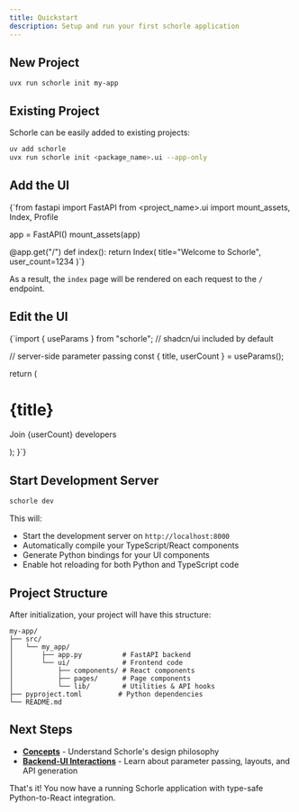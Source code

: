 ```yaml
---
title: Quickstart
description: Setup and run your first schorle application
---
```



## New Project

```
uvx run schorle init my-app
```

## Existing Project

Schorle can be easily added to existing projects:

```bash
uv add schorle
uvx run schorle init <package_name>.ui --app-only
```

## Add the UI

<CodeEditor
              cursor={false}
              className="w-full h-90"
              lang="python"
              title="app.py"
              writing={false}
              copyButton
            >
              {`from fastapi import FastAPI
from <project_name>.ui import mount_assets, Index, Profile

app = FastAPI()
mount_assets(app)

@app.get("/")
def index():
return Index(
title="Welcome to Schorle",
user_count=1234
)`}

</CodeEditor>

As a result, the `index` page will be rendered on each request to the `/` endpoint.

## Edit the UI

 <CodeEditor
              cursor={false}
              className="w-full h-100"
              lang="tsx"
              title="pages/Index.tsx"
              writing={false}
              copyButton
            >
              {`import { useParams } from "schorle";
// shadcn/ui included by default

  // server-side parameter passing
  const { title, userCount } = useParams();

return (

<div>
<h1>{title}</h1>
<p>Join {userCount} developers</p>
</div>
);
}`}
</CodeEditor>

## Start Development Server

```bash
schorle dev
```

This will:

- Start the development server on `http://localhost:8000`
- Automatically compile your TypeScript/React components
- Generate Python bindings for your UI components
- Enable hot reloading for both Python and TypeScript code

## Project Structure

After initialization, your project will have this structure:

```
my-app/
├── src/
│   └── my_app/
│       ├── app.py          # FastAPI backend
│       └── ui/             # Frontend code
│           ├── components/ # React components
│           ├── pages/      # Page components
│           └── lib/        # Utilities & API hooks
├── pyproject.toml         # Python dependencies
└── README.md
```

## Next Steps

- **[Concepts](/docs/concepts)** - Understand Schorle's design philosophy
- **[Backend-UI Interactions](/docs/interactions)** - Learn about parameter passing, layouts, and API generation

That's it! You now have a running Schorle application with type-safe Python-to-React integration.
